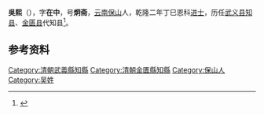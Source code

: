 '''吳熙'''（{{bd|1710年||？|catIdx=W吴}}），字'''在中'''，号'''炯斋'''，[[云南|云南]][[保山|保山]]人，乾隆二年丁巳恩科[[进士|进士]]，历任[[武义县|武义县]][[知县|知县]]、[[金匮县|金匮县]]代知县<ref>{{cite web|url= http://jssdfz.jiangsu.gov.cn/szbook/jz/jsjfzty/WX/01.HTM|author= 钱建中|title= 《江苏省地方志》|website= 江苏地情网}}</ref>。

==参考资料==
<references/>

{{乾隆二年丁巳恩科殿試金榜}}

[[Category:清朝武義縣知縣|Category:清朝武義縣知縣]]
[[Category:清朝金匱縣知縣|Category:清朝金匱縣知縣]]
[[Category:保山人|Category:保山人]]
[[Category:吴姓|Category:吴姓]]